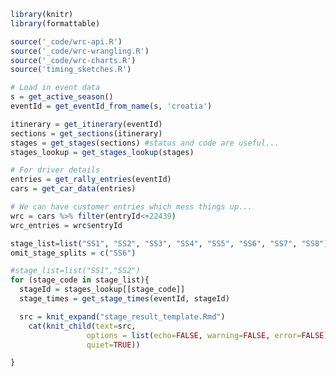 
```r
library(knitr)
library(formattable)

source('_code/wrc-api.R')
source('_code/wrc-wrangling.R')
source('_code/wrc-charts.R')
source('timing_sketches.R')
```

```r
# Load in event data
s = get_active_season()
eventId = get_eventId_from_name(s, 'croatia')

itinerary = get_itinerary(eventId)
sections = get_sections(itinerary)
stages = get_stages(sections) #status and code are useful...
stages_lookup = get_stages_lookup(stages)

# For driver details
entries = get_rally_entries(eventId)
cars = get_car_data(entries)

# We can have customer entries which mess things up...
wrc = cars %>% filter(entryId<+22439)
wrc_entries = wrc$entryId
```

```r

stage_list=list("SS1", "SS2", "SS3", "SS4", "SS5", "SS6", "SS7", "SS8")
omit_stage_splits = c("SS6")

#stage_list=list("SS1","SS2")
for (stage_code in stage_list){
  stageId = stages_lookup[[stage_code]]
  stage_times = get_stage_times(eventId, stageId)

  src = knit_expand("stage_result_template.Rmd")
    cat(knit_child(text=src,
                 options = list(echo=FALSE, warning=FALSE, error=FALSE),
                 quiet=TRUE))

}
```

